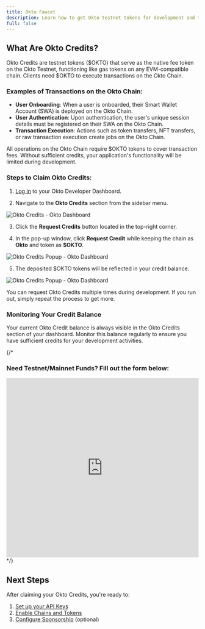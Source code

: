 ```yaml
---
title: Okto Faucet
description: Learn how to get Okto testnet tokens for development and testing
full: false
---
```


## What Are Okto Credits?

Okto Credits are testnet tokens ($OKTO) that serve as the native fee token on the Okto Testnet, functioning like gas tokens on any EVM-compatible chain. Clients need $OKTO to execute transactions on the Okto Chain.

### Examples of Transactions on the Okto Chain:
- **User Onboarding**: When a user is onboarded, their Smart Wallet Account (SWA) is deployed on the Okto Chain.
- **User Authentication**: Upon authentication, the user's unique session details must be registered on their SWA on the Okto Chain.
- **Transaction Execution**: Actions such as token transfers, NFT transfers, or raw transaction execution create jobs on the Okto Chain.

<Callout type="info">
All operations on the Okto Chain require $OKTO tokens to cover transaction fees. Without sufficient credits, your application's functionality will be limited during development.
</Callout>

### Steps to Claim Okto Credits:

1. [Log in](https://dashboard.okto.tech/login) to your Okto Developer Dashboard.

2. Navigate to the **Okto Credits** section from the sidebar menu.

![Okto Credits - Okto Dashboard](/images/dashboard-img-v2/dashboard-okto-credits-v2.png)

3. Click the **Request Credits** button located in the top-right corner.  

4. In the pop-up window, click **Request Credit** while keeping the chain as **Okto** and token as **$OKTO**.

![Okto Credits Popup - Okto Dashboard](/images/dashboard-img-v2/dashboard-okto-credits-popup-v2.png)

5. The deposited $OKTO tokens will be reflected in your credit balance.

![Okto Credits Popup - Okto Dashboard](/images/dashboard-img-v2/dashboard-okto-credits-success-v2.png)

<Callout type="tip">
You can request Okto Credits multiple times during development. If you run out, simply repeat the process to get more.
</Callout>

### Monitoring Your Credit Balance

Your current Okto Credit balance is always visible in the Okto Credits section of your dashboard. Monitor this balance regularly to ensure you have sufficient credits for your development activities.

{/*
### **Need Testnet/Mainnet Funds? Fill out the form below:**

<div style={{ width: '100%', maxWidth: '100%', margin: '0 auto' }}>
  <iframe
    id="typeform-widget"
    title="Troubleshooting Form"
    src="https://form.typeform.com/to/oXtDR5xw"
    width="100%"
    height="470px"
    frameBorder="0"
    allowFullScreen
    style={{ 
      border: 'none', 
      borderRadius: '5px',
      boxShadow: '0 2px 8px rgba(0,0,0,0.05)'
    }}
  ></iframe>
</div>
*/}

## Next Steps

After claiming your Okto Credits, you're ready to:

1. [Set up your API Keys](/docs/developer-admin-dashboard/api-key)
2. [Enable Chains and Tokens](/docs/developer-admin-dashboard/wallet-control)
3. [Configure Sponsorship](/docs/developer-admin-dashboard/sponsorship) (optional)